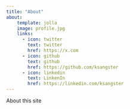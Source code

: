 ```yaml
---
title: "About"
about:
    template: jolla
    image: profile.jpg
    links: 
      - icon: twitter
        text: twitter
        href: https://x.com
      - icon: github
        text: github
        href: https://github.com/ksangster
      - icon: linkedin
        text: LinkenIn
        href: https://linkedin.com/ksangster
---
```


About this site
